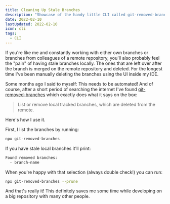 ```yaml
---
title: Cleaning Up Stale Branches
description: "Showcase of the handy little CLI called git-removed-branches. It allows you to clean up your stale git branches in no time!"
date: 2022-02-10
lastUpdated: 2022-02-10
icon: cli
tags:
  - CLI
---
```


If you're like me and constantly working with either own branches or branches from colleagues of a remote repository, you'll also probably feel the "pain" of having stale branches locally. The ones that are left over after the branch is merged on the remote repository and deleted. For the longest time I've been manually deleting the branches using the UI inside my IDE.

Some months ago I said to myself: This needs to be automated! And of course, after a short period of searching the internet I've found [git-removed-branches](https://github.com/nemisj/git-removed-branches) which exactly does what it says on the box:

> List or remove local tracked branches, which are deleted from the remote.

Here's how I use it.

First, I list the branches by running:

```sh
npx git-removed-branches
```

If you have stale local branches it'll print:

```sh
Found removed branches:
  - branch-name
```

When you're happy with that selection (always double check!) you can run:

```sh
npx git-removed-branches --prune
```

And that's really it! This definitely saves me some time while developing on a big repository with many other people.
